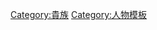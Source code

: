 {{Sidebar
| name = 貴族等級
| title = [[西方文化]]中的[[贵族等级]]
| image = [[Image:Heraldic Imperial Crown (Gules Mitre).svg|100px]]
| contentstyle = padding-top: 0.3em; border-bottom: 1px solid #aaa;
| content1 = [[皇帝]]／[[女皇帝|女皇]]／[[國王兼皇帝|國王兼皇帝／女王兼女皇]]／[[凱撒 (德國)|凱撒]]／[[沙皇]]
| content2 = [[至高王]]／{{link-en|大王 (稱號)|Great king|大王}}
| content3 = [[王]]／[[女王]]
| content4 = [[奥地利大公]]／{{link-en|沙皇太子|Tsesarevich}}
| content5 = [[大親王|大親王／長公主]]／[[大公爵|大公爵／女大公]]
| content6 = [[选帝侯]]／[[王爵]]／[[Princess|女王爵]]／[[储君]]／{{link-en|血統親王|Prince du sang}}／{{link-en|外藩親王|Prince étranger}}／[[Infante|伊比利王太子]]／[[法国王太子]]／{{link-en|王太子 (波蘭)|Królewicz|波蘭王太子}}／{{link-en|王太子 (瑞典)|Swedish jarls|瑞典王太子}}
| content7 = [[公爵|公爵／女公爵]]／{{link-en|公爵 (德國)|Herzog|德國公爵}}／[[王公 (斯拉夫)|斯拉夫王公]]／{{link-en|親王伯爵|Princely count}}
| content8 = {{link-en|神聖羅馬帝國諸侯|Fürst}}／[[波雅尔]]
| content9 = [[侯爵|侯爵／女侯爵]]／[[藩侯]]／[[方伯|領地伯爵]]／{{link-en|边境领主|Marcher Lord}}／[[行宫伯爵]]
| content10 = [[伯爵|伯爵／女伯爵]]／{{link-en|伯爵 (英國)|Earl|英國伯爵}}／[[伯爵 (德国)|德國伯爵]]／{{link-en|城主|Castellan}}／{{link-en|城主 (法國)|Châtelain|法國城主}}／{{link-en|城伯|Burgrave}}
| content11 = [[子爵|子爵／女子爵]]／{{link-en|主教代理官|Vidame}}
| content12 = [[男爵|男爵／女男爵]]／{{link-en|弗雷爾|Freiherr}}／{{link-en|倡導者|Advocatus}}／{{link-en|上議院貴族|Lord of Parliament}}／{{link-en|亞瑟爾|Thane (Scotland)}}／{{link-en|倫德曼|Lendmann}}
| content13 = [[從男爵|從男爵／女從男爵]]／{{link-en|男爵(蘇格蘭)|Barons in Scotland|蘇格蘭男爵／蘇格蘭女男爵}}／[[帝国骑士]]／{{link-en|騎士 (德國)|Ritter|德國騎士}}
| content14 = [[羅馬騎士階級|羅馬騎士]]／[[骑士]]／{{link-en|騎士 (低地國)|Ridder (title)|低地國騎士}}／[[勳爵]]／[[女勳爵]]／[[女爵士]]／{{link-en|自由騎士|Edelfrei}}／{{link-en|莊園主 (階級)|Seigneur|莊園主}}
| content15 = [[紳士階級|紳士]]／{{link-en|士紳 (頭銜)|Esquire|士紳}}／{{link-en|萊爾德|Laird}}／{{link-en|埃德勒|Edler}}／{{link-en|瓊克希爾|Jonkheer}}／{{link-en|容克 (頭銜)|Junker|容克}}／{{link-en|揚格 (頭銜)|Younger (title)|揚格}}／{{link-en|侍女 (頭銜)|Maid (title)|侍女}}
| content16 = [[家臣]]
}}<noinclude>
[[Category:貴族]]
[[Category:人物模板]]
</noinclude>